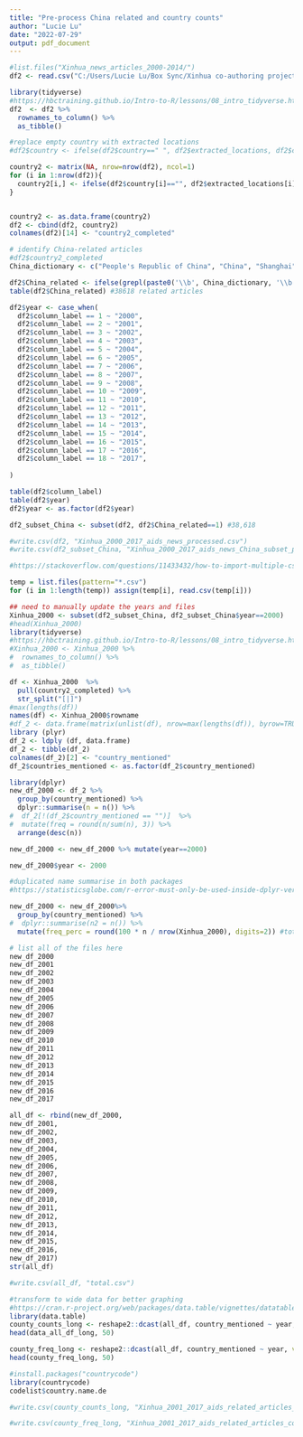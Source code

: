 ---
title: "Pre-process China related and country counts"
author: "Lucie Lu"
date: "2022-07-29"
output: pdf_document
---



```{r}
#list.files("Xinhua_news_articles_2000-2014/")
df2 <- read.csv("C:/Users/Lucie Lu/Box Sync/Xinhua co-authoring project/Xinhua news articles_economy_related/Xinhua_2000_2017_aids_related.csv")

library(tidyverse)
#https://hbctraining.github.io/Intro-to-R/lessons/08_intro_tidyverse.html
df2  <- df2 %>% 
  rownames_to_column() %>% 
  as_tibble()

```

```{r}

#replace empty country with extracted locations
#df2$country <- ifelse(df2$country==" ", df2$extracted_locations, df2$country)

country2 <- matrix(NA, nrow=nrow(df2), ncol=1)
for (i in 1:nrow(df2)){
  country2[i,] <- ifelse(df2$country[i]=="", df2$extracted_locations[i], df2$country[i])
}


country2 <- as.data.frame(country2)
df2 <- cbind(df2, country2)
colnames(df2)[14] <- "country2_completed" 
```

```{r}
# identify China-related articles
#df2$country2_completed
China_dictionary <- c("People's Republic of China", "China", "Shanghai", "Beijing", "province")

df2$China_related <- ifelse(grepl(paste0('\\b', China_dictionary, '\\b', collapse = '|'), df2$country2_completed, China_dictionary)==T, 1, 0)
table(df2$China_related) #38618 related articles

```
```{r create years}

df2$year <- case_when(
  df2$column_label == 1 ~ "2000",
  df2$column_label == 2 ~ "2001",
  df2$column_label == 3 ~ "2002",
  df2$column_label == 4 ~ "2003",
  df2$column_label == 5 ~ "2004",
  df2$column_label == 6 ~ "2005",
  df2$column_label == 7 ~ "2006",
  df2$column_label == 8 ~ "2007",
  df2$column_label == 9 ~ "2008",
  df2$column_label == 10 ~ "2009",
  df2$column_label == 11 ~ "2010",
  df2$column_label == 12 ~ "2011",
  df2$column_label == 13 ~ "2012",
  df2$column_label == 14 ~ "2013",
  df2$column_label == 15 ~ "2014",
  df2$column_label == 16 ~ "2015",
  df2$column_label == 17 ~ "2016",
  df2$column_label == 18 ~ "2017",
  
)

table(df2$column_label)
table(df2$year)
df2$year <- as.factor(df2$year)
```

```{r}
df2_subset_China <- subset(df2, df2$China_related==1) #38,618
```

```{r, eval=F}

#write.csv(df2, "Xinhua_2000_2017_aids_news_processed.csv")
#write.csv(df2_subset_China, "Xinhua_2000_2017_aids_news_China_subset_processed.csv")
```


##########################################

```{r import multiple .csv files, eval=F}
#https://stackoverflow.com/questions/11433432/how-to-import-multiple-csv-files-at-once

temp = list.files(pattern="*.csv")
for (i in 1:length(temp)) assign(temp[i], read.csv(temp[i]))
```

```{r}
## need to manually update the years and files
Xinhua_2000 <- subset(df2_subset_China, df2_subset_China$year==2000)
#head(Xinhua_2000)
library(tidyverse)
#https://hbctraining.github.io/Intro-to-R/lessons/08_intro_tidyverse.html
#Xinhua_2000 <- Xinhua_2000 %>% 
#  rownames_to_column() %>% 
#  as_tibble()
```

```{r}
df <- Xinhua_2000  %>% 
  pull(country2_completed) %>% 
  str_split("[|]")
#max(lengths(df))
names(df) <- Xinhua_2000$rowname
#df_2 <- data.frame(matrix(unlist(df), nrow=max(lengths(df)), byrow=TRUE),stringsAsFactors=FALSE)
library (plyr)
df_2 <- ldply (df, data.frame)
df_2 <- tibble(df_2)
colnames(df_2)[2] <- "country_mentioned"
df_2$countries_mentioned <- as.factor(df_2$country_mentioned)
```

```{r}
library(dplyr)
new_df_2000 <- df_2 %>% 
  group_by(country_mentioned) %>%
  dplyr::summarise(n = n()) %>%
#  df_2[!(df_2$country_mentioned == "")]  %>%
#  mutate(freq = round(n/sum(n), 3)) %>%
  arrange(desc(n))

new_df_2000 <- new_df_2000 %>% mutate(year==2000)

new_df_2000$year <- 2000

#duplicated name summarise in both packages
#https://statisticsglobe.com/r-error-must-only-be-used-inside-dplyr-verbs
```


```{r get frequency table}

new_df_2000 <- new_df_2000%>% 
  group_by(country_mentioned) %>%
#  dplyr::summarise(n2 = n()) %>%
  mutate(freq_perc = round(100 * n / nrow(Xinhua_2000), digits=2)) #total number of reports in 2000

```



```{r}
# list all of the files here
new_df_2000
new_df_2001
new_df_2002
new_df_2003
new_df_2004
new_df_2005
new_df_2006
new_df_2007
new_df_2008 
new_df_2009
new_df_2010
new_df_2011
new_df_2012
new_df_2013
new_df_2014
new_df_2015
new_df_2016
new_df_2017
```

```{r}
all_df <- rbind(new_df_2000,
new_df_2001,
new_df_2002,
new_df_2003,
new_df_2004,
new_df_2005,
new_df_2006,
new_df_2007,
new_df_2008,
new_df_2009,
new_df_2010,
new_df_2011,
new_df_2012,
new_df_2013,
new_df_2014,
new_df_2015,
new_df_2016,
new_df_2017)
str(all_df)
```

```{r}
#write.csv(all_df, "total.csv")

```

```{r}
#transform to wide data for better graphing
#https://cran.r-project.org/web/packages/data.table/vignettes/datatable-reshape.html
library(data.table)
county_counts_long <- reshape2::dcast(all_df, country_mentioned ~ year, value.var = "n")
head(data_all_df_long, 50)

county_freq_long <- reshape2::dcast(all_df, country_mentioned ~ year, value.var = "freq_perc")
head(county_freq_long, 50)
```

```{r}

#install.packages("countrycode")
library(countrycode)
codelist$country.name.de
```

```{r export data}
#write.csv(county_counts_long, "Xinhua_2001_2017_aids_related_articles_countrycounts.csv")
```

```{r export data frequency}
#write.csv(county_freq_long, "Xinhua_2001_2017_aids_related_articles_countryfrequencies.csv")
```

